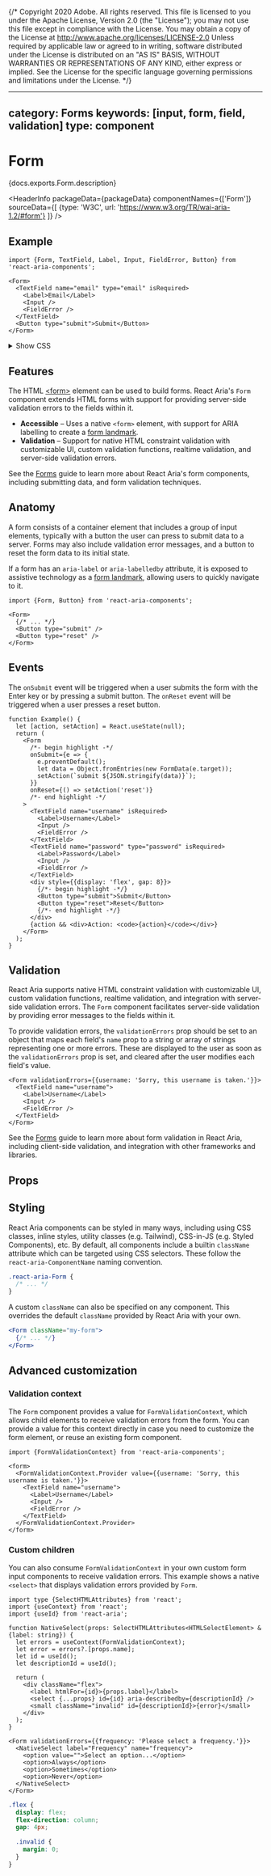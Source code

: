 {/* Copyright 2020 Adobe. All rights reserved.
This file is licensed to you under the Apache License, Version 2.0 (the "License");
you may not use this file except in compliance with the License. You may obtain a copy
of the License at http://www.apache.org/licenses/LICENSE-2.0
Unless required by applicable law or agreed to in writing, software distributed under
the License is distributed on an "AS IS" BASIS, WITHOUT WARRANTIES OR REPRESENTATIONS
OF ANY KIND, either express or implied. See the License for the specific language
governing permissions and limitations under the License. */}



---
category: Forms
keywords: [input, form, field, validation]
type: component
---

# Form

<PageDescription>{docs.exports.Form.description}</PageDescription>

<HeaderInfo
  packageData={packageData}
  componentNames={['Form']}
  sourceData={[
    {type: 'W3C', url: 'https://www.w3.org/TR/wai-aria-1.2/#form'}
  ]} />

## Example

```tsx example
import {Form, TextField, Label, Input, FieldError, Button} from 'react-aria-components';

<Form>
  <TextField name="email" type="email" isRequired>
    <Label>Email</Label>
    <Input />
    <FieldError />
  </TextField>
  <Button type="submit">Submit</Button>
</Form>
```

<details>
  <summary style={{fontWeight: 'bold'}}><ChevronRight size="S" /> Show CSS</summary>

```css hidden
@import './TextField.mdx';
@import './Button.mdx';
```

```css
.react-aria-Form {
  display: flex;
  flex-direction: column;
  align-items: start;
  gap: 8px;
}
```

</details>

## Features

The HTML [&lt;form&gt;](https://developer.mozilla.org/en-US/docs/Web/HTML/Element/form) element can be used to build forms. React Aria's `Form` component extends HTML forms with support for providing server-side validation errors to the fields within it.

* **Accessible** – Uses a native `<form>` element, with support for ARIA labelling to create a [form landmark](https://www.w3.org/WAI/ARIA/apg/patterns/landmarks/examples/form.html).
* **Validation** – Support for native HTML constraint validation with customizable UI, custom validation functions, realtime validation, and server-side validation errors.

See the [Forms](forms.html) guide to learn more about React Aria's form components, including submitting data, and form validation techniques.

## Anatomy

A form consists of a container element that includes a group of input elements, typically with a button the user can press to submit data to a server. Forms may also include validation error messages, and a button to reset the form data to its initial state.

If a form has an `aria-label` or `aria-labelledby` attribute, it is exposed to assistive technology as a [form landmark](https://www.w3.org/WAI/ARIA/apg/patterns/landmarks/examples/form.html), allowing users to quickly navigate to it.

```tsx
import {Form, Button} from 'react-aria-components';

<Form>
  {/* ... */}
  <Button type="submit" />
  <Button type="reset" />
</Form>
```

## Events

The `onSubmit` event will be triggered when a user submits the form with the <Keyboard>Enter</Keyboard> key or by pressing a submit button. The `onReset` event will be triggered when a user presses a reset button.

```tsx example
function Example() {
  let [action, setAction] = React.useState(null);
  return (
    <Form
      /*- begin highlight -*/
      onSubmit={e => {
        e.preventDefault();
        let data = Object.fromEntries(new FormData(e.target));
        setAction(`submit ${JSON.stringify(data)}`);
      }}
      onReset={() => setAction('reset')}
      /*- end highlight -*/
    >
      <TextField name="username" isRequired>
        <Label>Username</Label>
        <Input />
        <FieldError />
      </TextField>
      <TextField name="password" type="password" isRequired>
        <Label>Password</Label>
        <Input />
        <FieldError />
      </TextField>
      <div style={{display: 'flex', gap: 8}}>
        {/*- begin highlight -*/}
        <Button type="submit">Submit</Button>
        <Button type="reset">Reset</Button>
        {/*- end highlight -*/}
      </div>
      {action && <div>Action: <code>{action}</code></div>}
    </Form>
  );
}
```

## Validation

React Aria supports native HTML constraint validation with customizable UI, custom validation functions, realtime validation, and integration with server-side validation errors. The `Form` component facilitates server-side validation by providing error messages to the fields within it.

To provide validation errors, the `validationErrors` prop should be set to an object that maps each field's `name` prop to a string or array of strings representing one or more errors. These are displayed to the user as soon as the `validationErrors` prop is set, and cleared after the user modifies each field's value.

```tsx example
<Form validationErrors={{username: 'Sorry, this username is taken.'}}>
  <TextField name="username">
    <Label>Username</Label>
    <Input />
    <FieldError />
  </TextField>
</Form>
```

See the [Forms](forms.html) guide to learn more about form validation in React Aria, including client-side validation, and integration with other frameworks and libraries.

## Props

<PropTable component={docs.exports.Form} links={docs.links} />

## Styling

React Aria components can be styled in many ways, including using CSS classes, inline styles, utility classes (e.g. Tailwind), CSS-in-JS (e.g. Styled Components), etc. By default, all components include a builtin `className` attribute which can be targeted using CSS selectors. These follow the `react-aria-ComponentName` naming convention.

```css
.react-aria-Form {
  /* ... */
}
```

A custom `className` can also be specified on any component. This overrides the default `className` provided by React Aria with your own.

```jsx
<Form className="my-form">
  {/* ... */}
</Form>
```

## Advanced customization

### Validation context

The `Form` component provides a value for `FormValidationContext`, which allows child elements to receive validation errors from the form. You can provide a value for this context directly in case you need to customize the form element, or reuse an existing form component.

```tsx example
import {FormValidationContext} from 'react-aria-components';

<form>
  <FormValidationContext.Provider value={{username: 'Sorry, this username is taken.'}}>
    <TextField name="username">
      <Label>Username</Label>
      <Input />
      <FieldError />
    </TextField>
  </FormValidationContext.Provider>
</form>
```

### Custom children

You can also consume `FormValidationContext` in your own custom form input components to receive validation errors. This example shows a native `<select>` that displays validation errors provided by `Form`.

```tsx example
import type {SelectHTMLAttributes} from 'react';
import {useContext} from 'react';
import {useId} from 'react-aria';

function NativeSelect(props: SelectHTMLAttributes<HTMLSelectElement> & {label: string}) {
  let errors = useContext(FormValidationContext);
  let error = errors?.[props.name];
  let id = useId();
  let descriptionId = useId();

  return (
    <div className="flex">
      <label htmlFor={id}>{props.label}</label>
      <select {...props} id={id} aria-describedby={descriptionId} />
      <small className="invalid" id={descriptionId}>{error}</small>
    </div>
  );
}

<Form validationErrors={{frequency: 'Please select a frequency.'}}>
  <NativeSelect label="Frequency" name="frequency">
    <option value="">Select an option...</option>
    <option>Always</option>
    <option>Sometimes</option>
    <option>Never</option>
  </NativeSelect>
</Form>
```

```css hidden
.flex {
  display: flex;
  flex-direction: column;
  gap: 4px;

  .invalid {
    margin: 0;
  }
}
```
